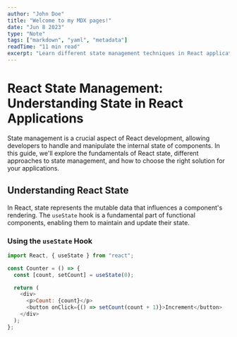 ```yaml
---
author: "John Doe"
title: "Welcome to my MDX pages!"
date: "Jun 8 2023"
type: "Note"
tags: ["markdown", "yaml", "metadata"]
readTime: "11 min read"
excerpt: "Learn different state management techniques in React applications."
---
```


# React State Management: Understanding State in React Applications

State management is a crucial aspect of React development, allowing developers to handle and manipulate the internal state of components. In this guide, we'll explore the fundamentals of React state, different approaches to state management, and how to choose the right solution for your applications.

## Understanding React State

In React, state represents the mutable data that influences a component's rendering. The `useState` hook is a fundamental part of functional components, enabling them to maintain and update their state.

### Using the `useState` Hook

```javascript
import React, { useState } from "react";

const Counter = () => {
  const [count, setCount] = useState(0);

  return (
    <div>
      <p>Count: {count}</p>
      <button onClick={() => setCount(count + 1)}>Increment</button>
    </div>
  );
};
```

